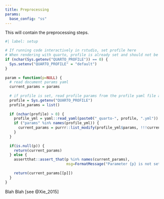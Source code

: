 ```yaml
---
title: Preprocessing
params:
  base_config: "ss"
---
```


This will contain the preprocessing steps.

```r
#| label: setup

# If running code interactively in rstudio, set profile here
# When rendering with quarto, profile is already set and should not be overwritten
if (nchar(Sys.getenv("QUARTO_PROFILE")) == 0) {
  Sys.setenv("QUARTO_PROFILE" = "default")
}
  
param = function(p=NULL) {
  # read document params yaml
  current_params = params
  
  # if profile is set, read profile params from the profile yaml file and merge
  profile = Sys.getenv("QUARTO_PROFILE")
  profile_params = list()
  
  if (nchar(profile) > 0) {
    profile_yml = yaml::read_yaml(paste0("_quarto-", profile, ".yml"))
    if ("params" %in% names(profile_yml)) {
      current_params = purrr::list_modify(profile_yml$params, !!!current_params)
    }
  }
  
  if(is.null(p)) {
    return(current_params)
  } else {
    assertthat::assert_that(p %in% names(current_params),
                            msg=FormatMessage("Parameter {p} is not set."))
    
    return(current_params[[p]])
  }
}
```


Blah Blah [see @Xie_2015]
